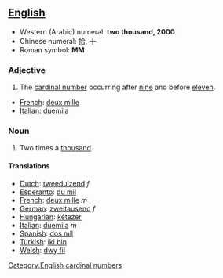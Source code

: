 ==[[English]]==

*Western (Arabic) numeral: '''two thousand, 2000'''
*Chinese numeral: 拾, 十
*Roman symbol: '''MM'''

===Adjective===

# The [[cardinal number]] occurring after [[nine]] and before [[eleven]].

*[[French]]: [[deux mille]]
*[[Italian]]: [[duemila]]

===Noun===

# Two times a [[thousand]].

====Translations====

*[[Dutch]]: [[tweeduizend]] ''f''
*[[Esperanto]]: [[du mil]]
*[[French]]: [[deux mille]] ''m''
*[[German]]: [[zweitausend]] ''f''
*[[Hungarian]]: [[kétezer]]
*[[Italian]]: [[duemila]] ''m''
*[[Spanish]]: [[dos mil]] '' ''
*[[Turkish]]: [[iki bin]]
*[[Welsh]]: [[dwy fil]]

[[Category:English cardinal numbers]]
